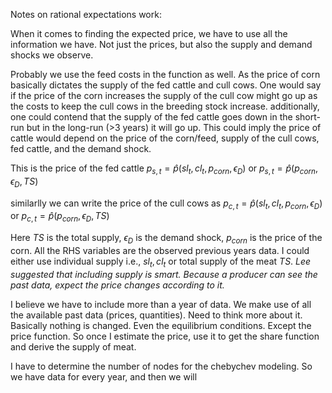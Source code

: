 Notes on rational expectations work:

When it comes to finding the expected price, we have to use all the information we have. Not just the prices, but also the supply and demand shocks we observe. 

Probably we use the feed costs in the function as well. As the price of corn basically dictates the supply of the fed cattle and cull cows. One would say if the price of the corn increases the supply of the cull cow might go up as the costs to keep the cull cows in the breeding stock increase. additionally, one could contend that the supply of the fed cattle goes down in the short-run but in the long-run (>3 years) it will go up. This could imply the price of cattle would depend on the price of the corn/feed, supply of the cull cows, fed cattle, and the demand shock.

This is the price of the fed cattle
$p_{s,t} =\hat{p}(sl_t, cl_t, p_{corn}, \epsilon_D)$ or 
$p_{s,t} =\hat{p}(p_{corn}, \epsilon_D, TS)$

similarlly we can write the price of the cull cows as
$p_{c,t} =\hat{p}(sl_t, cl_t, p_{corn}, \epsilon_D)$ or 
$p_{c,t} =\hat{p}(p_{corn}, \epsilon_D, TS)$

Here $TS$ is the total supply, $\epsilon_D$ is the demand shock, $p_{corn}$ is the price of the corn.
All the RHS variables are the observed previous years data. I could either use individual supply i.e., $sl_t, cl_t$ or total supply of the meat $TS$.
*Lee suggested that including supply is smart. Because a producer can see the past data, expect the price changes according to it.* 

I believe we have to include more than a year of data. We make use of all the available past data (prices, quantities). Need to think more about it. Basically nothing is changed. Even the equilibrium conditions. Except the price function. So once I estimate the price, use it to get the share function and derive the supply of meat.


I have to determine the number of nodes for the chebychev modeling. So we have data for every year, and then we will 
  